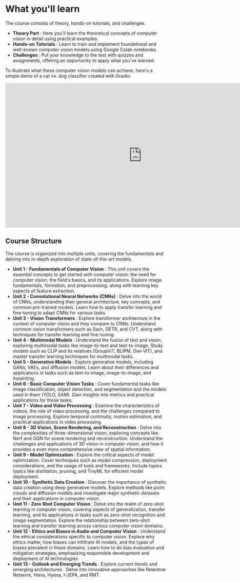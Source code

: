 # What you'll learn

The course consists of theory, hands-on tutorials, and challenges.

* **Theory Part** : Here you'll learn the theoretical concepts of computer vision in detail using practical examples.
* **Hands-on Tutorials** : Learn to train and implement foundational and well-known computer vision models using Google Colab notebooks.
* **Challenges** : Put your knowledge to the test with quizzes and assignments, offering an opportunity to apply what you've learned.

To illustrate what these computer vision models can achieve, here's a simple demo of a cat vs. dog classifier created with Gradio.

<iframe
	src="https://huggingface.co/spaces/ak0601/cat_dog_classifier"
	frameborder="0"
	width="850"
	height="450">
</iframe>

## Course Structure

The course is organized into multiple units, covering the fundamentals and delving into in-depth exploration of state-of-the-art models.

* **Unit 1 - Fundamentals of Computer Vision** : This unit covers the essential concepts to get started with computer vision: the need for computer vision, the field's basics, and its applications. Explore image fundamentals, formation, and preprocessing, along with learning key aspects of feature extraction.
* **Unit 2 - Convolutional Neural Networks (CNNs)** : Delve into the world of CNNs, understanding their general architecture, key concepts, and common pre-trained models. Learn how to apply transfer learning and fine-tuning to adapt CNNs for various tasks.
* **Unit 3 - Vision Transformers** : Explore transformer architecture in the context of computer vision and they compare to CNNs. Understand common vision transformers such as Swin, DETR, and CVT, along with techniques for transfer learning and fine-tuning.
* **Unit 4 - Multimodal Models** : Understand the fusion of text and vision, exploring multimodal tasks like image-to-text and text-to-image. Study models such as CLIP and its relatives (GroupViT, BLIPM, Owl-VIT), and master transfer learning techniques for multimodal tasks.
* **Unit 5 - Generative Models** : Explore generative models, including GANs, VAEs, and diffusion models. Learn about their differences and applications in tasks such as text-to-image, image-to-image, and inpainting.
* **Unit 6 - Basic Computer Vision Tasks** : Cover fundamental tasks like image classification, object detection, and segmentation and the models used in them (YOLO, SAM). Gain insights into metrics and practical applications for these tasks.
* **Unit 7 - Video and Video Processing** : Examine the characteristics of videos, the role of video processing, and the challenges compared to image processing. Explore temporal continuity, motion estimation, and practical applications in video processing.
* **Unit 8 - 3D Vision, Scene Rendering, and Reconstruction** : Delve into the complexities of three-dimensional vision, exploring concepts like Nerf and GQN for scene rendering and reconstruction. Understand the challenges and applications of 3D vision in computer vision, and how it provides a even more comprehensive view of spatial information.
* **Unit 9 - Model Optimization** : Explore the critical aspects of model optimization. Cover techniques such as model compression, deployment considerations, and the usage of tools and frameworks. Include topics topics like distillation, pruning, and TinyML for efficient model deployment.
* **Unit 10 - Synthetic Data Creation** : Discover the importance of synthetic data creation using deep generative models. Explore methods like point clouds and diffusion models and investigate major synthetic datasets and their applications in computer vision.
* **Unit 11 - Zero Shot Computer Vision** : Delve into the realm of zero-shot learning in computer vision, covering aspects of generalization, transfer learning, and its applications in tasks such as zero-shot recognition and image segmentation. Explore the relationship between zero-shot learning and transfer learning across various computer vision domains.
* **Unit 12 - Ethics and Biases in Audio and Computer Vision** : Understand the ethical considerations specific to computer vision. Explore why ethics matter, how biases can infiltrate AI models, and the types of biases prevalent in these domains. Learn how to do bias evaluation and mitigation strategies, emphasizing responsible development and deployment of AI technologies.
* **Unit 13 - Outlook and Emerging Trends** : Explore current trends and emerging architectures . Delve into innovative approaches like Retentive Network, Hiera, Hyena, I-JEPA, and RMT.
